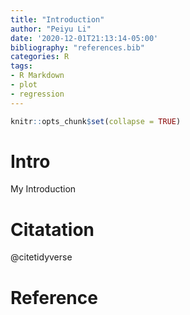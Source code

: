 ```yaml
---
title: "Introduction"
author: "Peiyu Li"
date: '2020-12-01T21:13:14-05:00'
bibliography: "references.bib"
categories: R
tags:
- R Markdown
- plot
- regression
---
```


```r
knitr::opts_chunk$set(collapse = TRUE)
```

# Intro

My Introduction

# Citatation

@citetidyverse

# Reference